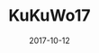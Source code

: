 ---
title: KuKuWo17
path: /gilching/
date: 2017-10-12
image: "/images/igotshot/liftime/gilching/Kulturwoche2017.jpg"
link: ""
categories: ["Igotshot Lifetime"]
category: ["Kultur", "Lightpainting"] 
tags: ["Starnberg"]
section: kultur
---